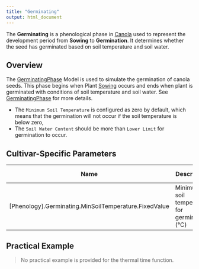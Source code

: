 ```yaml
---
title: "Germinating"
output: html_document
---
```


The **Germinating** is a phenological phase in [Canola](/docs/Crops/Canola) used to represent the development period from **Sowing** to **Germination**. It determines whether the seed has germinated based on soil temperature and soil water.

## Overview

The [GerminatingPhase](/docs/Models/PMF/Phenology/Phases/GerminatingPhase.qmd) Model is used to simulate the germination of canola seeds. This phase begins when Plant [Sowing](/docs/Models/Events.html#PlantSowing) occurs and ends when plant is germinated with conditions of soil temperature and soil water. See [GerminatingPhase](/docs/Models/PMF/Phenology/Phases/GerminatingPhase.qmd) for more details.

* The `Minimum Soil Temperature` is configured as zero by default, which means that the germination will not occur if the soil temperature is below zero,
* The `Soil Water Content` should be more than `Lower Limit` for germination to occur.


## Cultivar-Specific Parameters

| Name       | Description                                         | Default Value |
|------------|-----------------------------------------------------|---------------|
| [Phenology].Germinating.MinSoilTemperature.FixedValue   | Minimum soil temperature for germination (°C)      | 0.0           |

## Practical Example

> No practical example is provided for the thermal time function.

